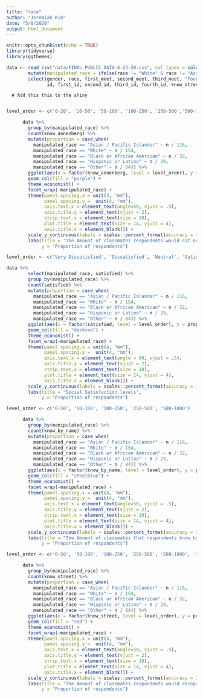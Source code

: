 ```yaml
---
title: "race"
author: "Jeremiah Kim"
date: "5/8/2020"
output: html_document
---
```


```r
knitr::opts_chunk$set(echo = TRUE)
library(tidyverse)
library(ggthemes)
```




```r
data <- read_csv("data/FINAL_PUBLIC_DATA-4-23-20.csv", col_types = cols()) %>% 
        mutate(manipulated_race = ifelse(race != "White" & race != "Asian / Pacific Islander" & race != "Black or African American" & race != "Hispanic or Latino", "Other", race)) %>% 
        select(gender, race, first_meet, second_meet, third_meet, "fourth-meet", 
               id, first_id, second_id, third_id, fourth_id, know_street, know_by_name, know_annenberg, satisfied, manipulated_race)
```
      
      
      # Add this this to the shiny
      
```r

level_order <- c('0-20', '20-50', '50-100', '100-250', '250-500','500-1000')

      data %>% 
        group_by(manipulated_race) %>%
        count(know_annenberg) %>% 
        mutate(proportion = case_when(
          manipulated_race == "Asian / Pacific Islander" ~ n / 116,
          manipulated_race == "White" ~ n / 154, 
          manipulated_race == "Black or African American" ~ n / 32,
          manipulated_race == "Hispanic or Latino" ~ n / 29,
          manipulated_race == "Other" ~ n / 84)) %>% 
        ggplot(aes(x = factor(know_annenberg, level = level_order), y = proportion)) + 
        geom_col(fill = "purple") + 
        theme_economist() +
        facet_wrap(~manipulated_race) +
        theme(panel.spacing.x = unit(4, "mm"),
              panel.spacing.y =  unit(4, "mm"), 
              axis.text.x = element_text(angle=50, vjust = .5),
              axis.title.y = element_text(vjust = 2),
              strip.text.x = element_text(size = 10),
              plot.title = element_text(size = 14, vjust = 4),
              axis.title.x = element_blank()) +
        scale_y_continuous(labels = scales::percent_format(accuracy = 1)) +
        labs(title = "The Amount of classmates respondents would sit next to in Annenberg",
             y = "Proportion of respondents") 
```

```r

level_order <- c('Very Dissatisfied', 'Dissatisfied', 'Neutral', 'Satisfied', 'Very Satisfied')

data %>% 
        select(manipulated_race, satisfied) %>% 
        group_by(manipulated_race) %>% 
        count(satisfied) %>% 
        mutate(proportion = case_when(
          manipulated_race == "Asian / Pacific Islander" ~ n / 116,
          manipulated_race == "White" ~ n / 154, 
          manipulated_race == "Black or African American" ~ n / 32,
          manipulated_race == "Hispanic or Latino" ~ n / 29,
          manipulated_race == "Other" ~ n / 84)) %>% 
        ggplot(aes(x = factor(satisfied, level = level_order), y = proportion)) +
        geom_col(fill = "darkred") +
        theme_economist() +
        facet_wrap(~manipulated_race) +
        theme(panel.spacing.x = unit(4, "mm"),
              panel.spacing.y =  unit(4, "mm"), 
              axis.text.x = element_text(angle = 90, vjust = .5),
              axis.title.y = element_text(vjust = 2),
              strip.text.x = element_text(size = 10),
              plot.title = element_text(size = 14, vjust = 4),
              axis.title.x = element_blank()) +
        scale_y_continuous(labels = scales::percent_format(accuracy = 1))+
        labs(title = "Social Satisfaction levels",
             y = "Proportion of respondents")
```

```r

level_order <- c('0-50', '50-100', '100-250', '250-500', '500-1000')

      data %>% 
        group_by(manipulated_race) %>%
        count(know_by_name) %>% 
        mutate(proportion = case_when(
          manipulated_race == "Asian / Pacific Islander" ~ n / 116,
          manipulated_race == "White" ~ n / 154, 
          manipulated_race == "Black or African American" ~ n / 32,
          manipulated_race == "Hispanic or Latino" ~ n / 29,
          manipulated_race == "Other" ~ n / 84)) %>% 
        ggplot(aes(x = factor(know_by_name, level = level_order), y = proportion)) + 
        geom_col(fill = "steelblue") + 
        theme_economist() +
        facet_wrap(~manipulated_race) +
        theme(panel.spacing.x = unit(4, "mm"),
              panel.spacing.y =  unit(4, "mm"), 
              axis.text.x = element_text(angle=50, vjust = .5),
              axis.title.y = element_text(vjust = 2),
              strip.text.x = element_text(size = 10),
              plot.title = element_text(size = 14, vjust = 4),
              axis.title.x = element_blank()) +
        scale_y_continuous(labels = scales::percent_format(accuracy = 1)) +
        labs(title = "The Amount of classmates that respondents know by name",
             y = "Proportion of respondents")
```

```r
level_order <- c('0-50', '50-100', '100-250', '250-500', '500-1000', '1000+')

      data %>% 
        group_by(manipulated_race) %>%
        count(know_street) %>% 
        mutate(proportion = case_when(
          manipulated_race == "Asian / Pacific Islander" ~ n / 116,
          manipulated_race == "White" ~ n / 154, 
          manipulated_race == "Black or African American" ~ n / 32,
          manipulated_race == "Hispanic or Latino" ~ n / 29,
          manipulated_race == "Other" ~ n / 84)) %>% 
        ggplot(aes(x = factor(know_street, level = level_order), y = proportion)) + 
        geom_col(fill = "red") + 
        theme_economist() +
        facet_wrap(~manipulated_race) +
        theme(panel.spacing.x = unit(4, "mm"),
              panel.spacing.y =  unit(4, "mm"), 
              axis.text.x = element_text(angle=50, vjust = .5),
              axis.title.y = element_text(vjust = 2),
              strip.text.x = element_text(size = 10),
              plot.title = element_text(size = 14, vjust = 4),
              axis.title.x = element_blank()) +
        scale_y_continuous(labels = scales::percent_format(accuracy = 1)) +
        labs(title = "The Amount of classmates respondents would recognize on the street",
             y = "Proportion of respondents")
```


